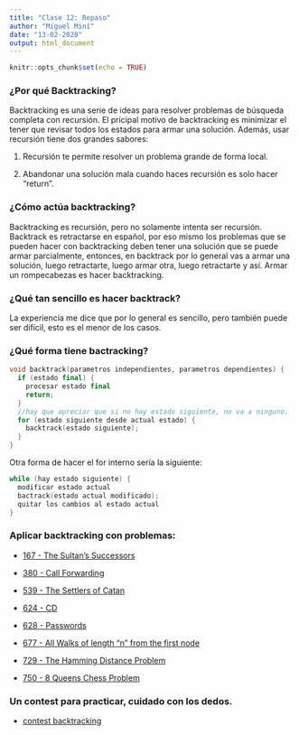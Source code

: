 ```yaml
---
title: "Clase 12: Repaso"
author: "Miguel Miní"
date: "13-02-2020"
output: html_document
---
```


```r
knitr::opts_chunk$set(echo = TRUE)
```

### ¿Por qué Backtracking?

Backtracking es una serie de ideas para resolver problemas de
búsqueda completa con recursión. El pricipal motivo de backtracking
es minimizar el tener que revisar todos los estados para armar 
una solución. Además, usar recursión tiene dos grandes sabores:

1. Recursión te permite resolver un problema grande de forma local.

2. Abandonar una solución mala cuando haces recursión es solo hacer "return".

### ¿Cómo actúa backtracking?

Backtracking es recursión, pero no solamente intenta ser recursión.
Backtrack es retractarse en español, por eso mismo los problemas
que se pueden hacer con backtracking deben tener una solución
que se puede armar parcialmente, entonces, en backtrack por lo general
vas a armar una solución, luego retractarte, luego armar otra, 
luego retractarte y así. Armar un rompecabezas es hacer backtracking.

### ¿Qué tan sencillo es hacer backtrack?

La experiencia me dice que por lo general es sencillo, pero también
puede ser difícil, esto es el menor de los casos.

### ¿Qué forma tiene bactracking?

```cpp
void backtrack(parametros independientes, parametros dependientes) {
  if (estado final) {
    procesar estado final
    return;
  }
  //hay que apreciar que si no hay estado siguiente, no va a ninguno.
  for (estado siguiente desde actual estado) {
    backtrack(estado siguiente);
  }
}
```

Otra forma de hacer el for interno sería la siguiente:

```cpp
while (hay estado siguiente) {
  modificar estado actual
  bactrack(estado actual modificado);
  quitar los cambios al estado actual
} 
```

### Aplicar backtracking con problemas:

- [167 - The Sultan's Successors](https://onlinejudge.org/index.php?option=com_onlinejudge&Itemid=8&page=show_problem&problem=103)

- [380 - Call Forwarding](https://onlinejudge.org/index.php?option=com_onlinejudge&Itemid=8&page=show_problem&problem=316)

- [539 - The Settlers of Catan](https://onlinejudge.org/index.php?option=com_onlinejudge&Itemid=8&page=show_problem&problem=480)

- [624 - CD](https://onlinejudge.org/index.php?option=com_onlinejudge&Itemid=8&page=show_problem&problem=565)

- [628 - Passwords](https://onlinejudge.org/index.php?option=com_onlinejudge&Itemid=8&page=show_problem&problem=569)

- [677 - All Walks of length "n" from the first node](https://onlinejudge.org/index.php?option=com_onlinejudge&Itemid=8&page=show_problem&problem=618)

- [729 - The Hamming Distance Problem](https://onlinejudge.org/index.php?option=com_onlinejudge&Itemid=8&page=show_problem&problem=670)

- [750 - 8 Queens Chess Problem](https://onlinejudge.org/index.php?option=com_onlinejudge&Itemid=8&page=show_problem&problem=691)

### Un contest para practicar, cuidado con los dedos.

- [contest backtracking](https://vjudge.net/contest/357035)
